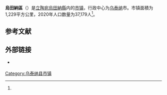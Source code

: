 {{noteTA
|T=zh-cn:乌泰纳区;zh-hk:烏泰納區;zh-tw:烏田納區;
|1=zh-cn:乌泰纳;zh-hk:烏泰納;zh-tw:烏田納;
}}
{{Infobox settlement
| name                    = 烏田納區
| native_name             = Utenos rajono savivaldybė
| native_name_lang        = lt
| settlement_type         = [[立陶宛市镇|市镇]]
| image_skyline           = Utena, bažnyčia Kęstučio g.JPG
| image_caption           = 烏田納區里的教堂建筑
| image_flag              = 
| flag_size               = 125px
| image_shield            = Coat of arms of Utena (Lithuania).svg
| shield_size             = 75px
| image_map               = Utena dst.svg
| map_caption             = 烏田納區在立陶宛的位置
| coordinates             = 
| coor_pinpoint           = 
| coordinates_footnotes   = 
| subdivision_type        = [[世界政區索引|国家]]
| subdivision_name        = {{LIT}}
| subdivision_type1       = 传统地区
| subdivision_name1       = [[奧克施泰提亞|奧克施泰提亞]]
| subdivision_type2       = [[立陶宛縣份|县份]]
| subdivision_name2       = [[Image:Utena_County_COA.png|17px]] [[烏田納縣|烏田納縣]]
| established_title       = 建立
| established_date        = 
| seat_type               = 行政中心
| seat                    = [[乌泰纳|乌泰纳]]
| unit_pref               = Metric
| area_total_km2          = 1229
| area_rank               = 
| area_note               = 
| area_footnotes          = <ref name=VLE>{{cite encyclopedia | encyclopedia = Visuotinė lietuvių enciklopedija | title = Utenos rajono savivaldybė | url = https://www.vle.lt/straipsnis/utenos-rajono-savivaldybe/ | access-date = 2021-07-07 | language = lt | edition =  | date = 2014 | publisher = Mokslo ir enciklopedijų leidybos institutas | volume = 24 | location = Vilnius | archive-date = 2021-10-23 | archive-url = https://web.archive.org/web/20211023043442/https://www.vle.lt/straipsnis/utenos-rajono-savivaldybe/ | dead-url = no }}</ref>
| population_as_of        = 2020年估计
| population_total        = 37179
| population_density_km2  = auto
| population_note         = 
| population_footnotes    = <ref name=VLE/>
| timezone1               = [[欧洲东部时间|EET]]
| utc_offset1             = +2
| timezone1_DST           = [[欧洲东部夏令时间|EEST]]
| utc_offset1_DST         = +3
| postal_code_type        = 邮政编码
| postal_code             = 
| area_code_type          = 
| area_code               = 389
| iso_code                = 
| website                 = {{URL|https://www.utena.lt/}}
| footnotes               = 
}}
'''烏田納區'''（{{lang-lt|Utenos rajono savivaldybė}}）是[[立陶宛|立陶宛]][[烏田納縣|烏田納縣]]内的[[立陶宛市镇|市镇]]，行政中心为[[乌泰纳|乌泰纳]]市。市镇面積为1,229平方公里，2020年人口数量为37,179人<ref name=VLE/>。

== 参考文献 ==
{{Reflist}}

== 外部链接 ==
{{commonscat|Utena District Municipality|position=left}}
* {{Official site|https://www.utena.lt/}} {{lt icon}} {{en}}

{{Lithuania-geo-stub}}

{{DEFAULTSORT:Utena District}}
[[Category:乌泰纳县市镇|Category:乌泰纳县市镇]]